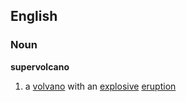 ==English==
===Noun===
{{wikipedia}}
'''supervolcano'''
# a [[volvano]] with an [[explosive]] [[eruption]]